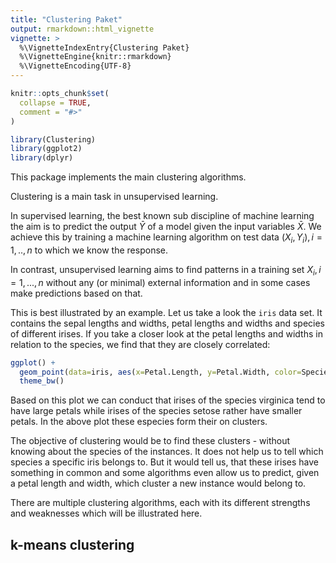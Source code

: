 ```yaml
---
title: "Clustering Paket"
output: rmarkdown::html_vignette
vignette: >
  %\VignetteIndexEntry{Clustering Paket}
  %\VignetteEngine{knitr::rmarkdown}
  %\VignetteEncoding{UTF-8}
---
```


```r
knitr::opts_chunk$set(
  collapse = TRUE,
  comment = "#>"
)
```

```r
library(Clustering)
library(ggplot2)
library(dplyr)
```

This package implements the main clustering algorithms.

Clustering is a main task in unsupervised learning.

In supervised learning, the best known sub discipline of machine learning the aim is to predict the output $\bar{Y}$ of a model given the input variables $\bar{X}$. We achieve this by training a machine learning algorithm on test data $(X_i, Y_i), i=1,..,n$ to which we know the response.

In contrast, unsupervised learning aims to find patterns in a training set $X_i, i=1,...,n$ without any (or minimal) external information and in some cases make predictions based on that. 

This is best illustrated by an example. Let us take a look the `iris` data set. It contains the sepal lengths and widths, petal lengths and widths and species of different irises. If you take a closer look at the petal lengths and widths in relation to the species, we find that they are closely correlated:

```r
ggplot() + 
  geom_point(data=iris, aes(x=Petal.Length, y=Petal.Width, color=Species)) +
  theme_bw()
```

Based on this plot we can conduct that irises of the species virginica tend to have large petals while irises of the species setose rather have smaller petals. In the above plot these especies form their on clusters.

The objective of clustering would be to find these clusters - without knowing about the species of the instances. It does not help us to tell which species a specific iris belongs to. But it would tell us, that these irises have something in common and some algorithms even allow us to predict, given a petal length and width, which cluster a new instance would belong to.

There are multiple clustering algorithms, each with its different strengths and weaknesses which will be illustrated here.


## k-means clustering



